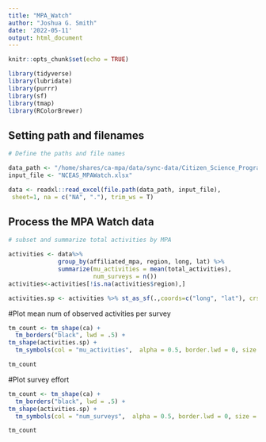 ```yaml
---
title: "MPA_Watch"
author: "Joshua G. Smith"
date: '2022-05-11'
output: html_document
---
```



```r
knitr::opts_chunk$set(echo = TRUE)
```

```r
library(tidyverse)
library(lubridate)
library(purrr)
library(sf)
library(tmap)
library(RColorBrewer)
```

## Setting path and filenames

```r

# Define the paths and file names

data_path <- "/home/shares/ca-mpa/data/sync-data/Citizen_Science_Programs/MPA Watch"
input_file <- "NCEAS_MPAWatch.xlsx"

data <- readxl::read_excel(file.path(data_path, input_file), 
 sheet=1, na = c("NA", "."), trim_ws = T)


```

## Process the MPA Watch data

```r
# subset and summarize total activities by MPA

activities <- data%>%
              group_by(affiliated_mpa, region, long, lat) %>%
              summarize(mu_activities = mean(total_activities),
                        num_surveys = n())
activities<-activities[!is.na(activities$region),]

activities.sp <- activities %>% st_as_sf(.,coords=c("long", "lat"), crs=4326)

```


#Plot mean num of observed activities per survey
```r
tm_count <- tm_shape(ca) + 
  tm_borders("black", lwd = .5) +
tm_shape(activities.sp) + 
  tm_symbols(col = "mu_activities",  alpha = 0.5, border.lwd = 0, size = .2, title.col = "MPA Watch observed activities", palette = "-plasma", style = "quantile")

tm_count
```

#Plot survey effort
```r
tm_count <- tm_shape(ca) + 
  tm_borders("black", lwd = .5) +
tm_shape(activities.sp) + 
  tm_symbols(col = "num_surveys",  alpha = 0.5, border.lwd = 0, size = .2, title.col = "MPA Watch survey effort", palette = "-plasma", style = "quantile")

tm_count
```

